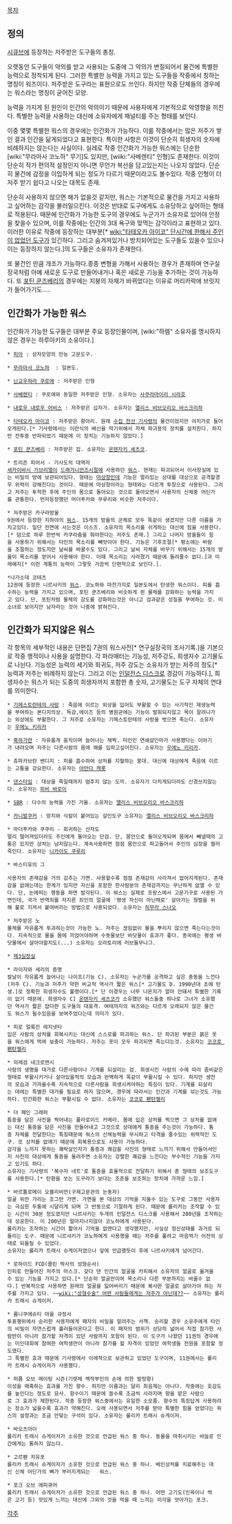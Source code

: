 [[목차]]
== 정의 ==
[[시큐브]]에 등장하는 저주받은 도구들의 총칭.

오랫동안 도구들이 악의를 받고 사용되는 도중에 그 악의가 변질되어서 물건에 특별한 능력으로 정착되게 된다. 그러한 특별한 능력을 가지고 있는 도구들을 작중에서 칭하는 명칭이 워즈이다. 저주받은 도구라는 표현으로도 쓰인다. 하지만 작중 단체들의 경우에는 워스라는 명칭이 굳어진 모양.

능력을 가지게 된 원인이 인간의 악의이기 때문에 사용자에게 기본적으로 악영향을 끼친다. 특별한 능력을 사용하는 대신에 소유자에게 패널티를 주는 형태를 보인다.

이중 몇몇 특별한 워스의 경우에는 인간화가 가능하다. 이를 작중에서는 많은 저주가 쌓인 결과 인간을 닮게되었다고 표현한다. 특이한 사항은 이것이 단순히 희생자의 숫자에 비례하지는 않는다는 사실이다. 실레로 작중 인간화가 가능한 워스에는 단순한 [wiki:"무라마사 코노하" 무기]도 있지만, [wiiki:"사베렌티" 인형]도 존재한다. 이것이 단순히 작가 편의적 설정인지 아니면 무언가 복선을 담고있는지는 나오지 않았다. 단순히 물건에 감정을 이입하게 되는 정도가 다르기 때문이라고도 볼수있다. 작중 인형이 더 저주 받기 쉽다고 나오는 대목도 존재.

단순히 사용하지 않으면 해가 없을것 같지만, 워스는 기본적으로 물건을 가지고 사용하고 싶어하는 감각을 불러일으킨다. 이것은 반대로 도구에게도 소유당하고 싶어하는 형태로 적용된다. 때문에 인간화가 가능한 도구의 경우에도 누군가가 소유자로 있어야 안정을 찾을수 있으며, 이를 작중에는 인간의 3대 욕구와 맞먹는 감각이라고 표현하고 있다. 이러한 이유로 작중에 등장하는 대부분[* [[wiki:"타테오카 아이코" 단시간에 한해서 주인이 없었던 도구]]가 있긴하다. 그리고 숨겨져있거나 방치되어있는 도구들도 있을수 있으나 이는 등장하지 않는다.]의 도구들은 소유자가 존재한다.

또 물건인 만큼 개조가 가능하다.종종 변형을 가해서 사용하는 경우가 존재하며 연구실장국처럼 아예 새로운 도구로 만들어내거나 혹은 새로운 기능을 추가하는 것이 가능하다. 또 [[포틴 쿤즈베리]]의 경우에는 지붕의 자재가 바뀌었다는 이유로 머리카락에 브릿지가 들어가기도.....

== 인간화가 가능한 워스 ==
인간화가 가능한 도구들은 대부분 주요 등장인물이며, [wiki:"하렘" 소유자를 명시하지 않은 경우는 하루아키의 소유이다.]

 * [[피아]] : 상자모양의 만능 고문도구.

 * [[무라마사 코노하]]  : 일본도. 

 * [[닌교우하라 쿠로에]] : 저주받은 인형

 * [[사베렌티]] : 쿠로에와 동일한 저주받은 인형. 소유자는 [[사쿠라마이리 시라호]]

 * [[내로우 내로우 어비스]] : 저주받은 십자가. 소유자는 [[앨리스 비브오리오 바스크리하]]

 * [[타테오카 아이코]] : 저주받은 항아리. 원래 [[수집 전선 기사령]]의 물건이었지만 야치가로 들어오게된다.[* 기사령에서는 이런식의 배신을 막기위해서 자체 파괴용의 장치를 설치한다. 하지만 전투중 반파되었기 때문에 이 장치는 기능하지 않았다.]

 * [[포틴 쿤즈베리]] : 저주받은 집. 소유자는 [[온텐자키 세츠코]].

 * 트리즌 피어서 - 기사도의 대역자
 [[세카이바시 가브리엘]]이 [[드래거니언즈]]시절에 사용하던 [[워스]]. 현재는 파괴되어서 이사장실에 있는 비밀의 방에 보관되어있다. 형태는 [[마상창]]인데 기능은 멀리있는 상대를 대상으로 공격할경우 위력이 강해진다는 것이다. 때문에 마상창이라는 형태와는 다르게 투창으로 사용된다. 그리고 저주는 투척한 후에 주인의 몸으로 돌아오는 것으로 돌아오면서 사용자의 신체중 어딘가를 관통한다. 먼저등장했던 머더푸카와 쿠루리와 비슷한 저주이다.

 * 저주받은 카구라방울
 9권에서 등장한 치하야의 [[워스]]. 15개의 방울의 군체로 모두 똑같이 생겼지만 다른 이름을 가지고있다. 일단 전면에 서는것은 이스즈. 소유자의 목소리를 쉬게하는 대신에 힘을 사용한다.[* 덤으로 하루 한번씩 카쿠라춤을 춰야한다는 저주도 존재.] 그리고 나머지 방울들이 힘을 사용하기 위해서는 타인의 목소리를 빼앗아야 한다. 기능은 기후조절[* 평소에는 바람을 조절하는 정도지만 날씨를 바꿀수도 있다. 그리고 날씨 자체를 바꾸기 위해서는 15개의 방울이 목소리를 얻어서 사용해야 한다. 이때 목소리는 사라졌기 때문에 돌려줄수 없다.]과 미래예지[* 이런 계통의 능력이 그렇듯 가끔씩 단편적으로 보인다.].

 *나가소데 코테츠
 12권에 등장한 니르샤키의 [[워스]]. 코노하와 마찬가지로 일본도에서 탄생한 워스이다. 피를 흡수하는 능력을 가지고 있으며, 포틴 쿤즈베리와 비슷하게 쥔 물체를 강화하는 능력을 가지고 있다. 단, 포틴처럼 물체의 강도를 강화하는것은 아니고 검과같은 성질을 부여하는 것. 미소녀로 보이지만 남자라는 것이 나중에 밝혀진다.

== 인간화가 되지않은 워스 ==
각 항목의 세부적인 내용은 단편집 7권의 워스사전[* 연구실장국의 조사기록.]을 기본으로 작중 행적이나 사용을 설명한다.
각 파라매터는 기능성, 저주강도, 희생자수 고기물도로 나뉜다. 기능성은 능력의 세기와 희귀도, 저주 강도는 소유자가 받는 저주의 정도[* 능력과 저주는 비례하지 않는다. 그리고 이는 [[인덜전스 디스크]]로 경감이 가능하다.], 희생자수는 워스가 되는 도중의 희생자까지 포함한 총 숫자, 고기물도는 도구 자체의 연대를 의미한다.

 * [[기메스토란테의 사랑]] : 죽음에 이르는 외상을 입어도 부활할 수 있는 사기적인 재생능력을 부여하는 본디지의상. 독감,에이즈 등의 병원균에는 기능이 발휘되지않고 목이 잘려나가는 외상에도 부활한다. 그 저주로 소유자는 기메스토란테의 사랑을 벗으면 죽는다. 소유자는 [[우에노 키리카]]

 * [[흑하가련]] : 자유롭게 움직이며 늘어나는 채찍. 미인인 연쇄살인마가 사용했다는 이야기가 내려오며 저주는 다른사람의 몸에 해를 입히고싶어진다. 소유자는 [[우에노 키리카]].

 * 츄파카브란 밴디지 : 피를 흡수하여 상처를 지혈하는 붕대. 대신에 대상에게 죽음에 이르는 고통을 강요한다. 소유자는 [[아만다 캐롯]]

 * [[댄스타임]] : 대상을 죽일때까지 멈추지 않는 도끼. 소유자가 다치게되더라도 신경쓰지않는다. 소유자는 [[피비 바로이]]

 * [[SBR]] : 다수의 능력을 가진 거울. 소유자는 [[앨리스 비브오리오 바스크리하]]

 * [[카니발쿠커]] : 망치와 식칼이 붙어있는 살인도구 소유자는 [[앨리스 비브오리오 바스크리하]]

 * 마더푸카와 쿠쿠리 - 회귀하는 산자도
 멀리 떨어져있더라도 주인에게 돌아오는 단검. 단, 몸안으로 돌아오게되며 몸에서 빼낼때의 고통은 있지만 상처는 남지않는다. 계속사용하면 점점 몸안으로 파고들어서 주인의 심장을 찔러죽인다. 소유자는 [[니카이도 쿠루리]]

 * 바스티유의 그

 사용자의 존재감을 거의 감추는 가면. 사용할수록 점점 존재감이 사라져서 없어지게된다. 존재감을 없애는데는 한계가 있지만 자신을 포함한 한사람분의 존재감까지는 무난하게 없앨 수 있다. 단, 눈에띄는 행동을 하면 발각된다. 이 워스는 실제로 프랑스에서 고문기구로 사용된 가면인데, 국가 반역죄를 저지른 죄인의 얼굴에 '평생 자신이 아닌채로' 살아가는 형벌을 위해 불로 지져서 붙여버리는 방법으로 사용되었다. 소유자는 [[히무라 스나오]]

 * 저주받은 노
 물체를 자유롭게 투과하는것이 가능한 노. 저주는 끊임없이 물을 뿌리지 않으면 죽는다는것이다. 지속적으로 물을 몸에 끼얹어야하며 수돗물보단 바닷물이 효과가 좋다. 종국에는 평생 바닷물에서 살아야할지도(...) 소유자는 오라토리에 러브돌무나그.

 * [[제3실장실]]

 * 라이자와 세리의 증명
 칼날이 자유롭게 늘어나는 나이프(기능 C). 소유자는 누군가를 공격하고 싶은 충동을 느낀다(저주 C). 기능과 저주가 약한 비교적 역사가 짧은 워스[* 고기물도 D. 1990년대 초에 탄생.]로 정확한 희생자수도 불명이다.[* 단 이경우는 너무 나온지가 얼마 안돼서 특별한 기록이 없기 때문에. 희생자수 C] [[온텐자키 세츠코]]가 소유했던 워스들중 하나로 그녀가 소유했던 역사가 짧은 잡다한 도구들의 대표격. 여태까지의 워즈와는 다르게 오래되지 않은 물건도 워스가 될수있음을 보여주었다는데 의미가 있다.

 * 피로 얼룩진 레지넷타
 입은 사람의 상처를 회복시키는 대신에 스스로를 파괴하는 워스. 단 파괴된 부분은 붉은 옷을 워스에게 먹여 보충이 가능하다. 저주는 옷이 모두 파괴되면 죽는다는것. 소유자는 [[코코로 펜탄젤리]]

 * 의례검 네크로맨시
 사람의 생명을 대가로 다른사람이나 기계를 되살리는 검. 희생시킨 사람의 수에 따라 좀비같은형태로 부활시키거나 살아있을적의 모습과 완벽하게 똑같이 부활시킬 수 있다. 하지만 생전의 모습과 가까울수록 지속적으로 다른사람을 희생시켜야하는 특징이 있다. 기계를 되살리는 데에는 특별한 대가를 필요로 하지 않으며, 경우에 따라서는 인간과 기계를 섞는것도 가능하다. 인간화한 워스는 부활시킬 수 없다. 소유자는 [[코코로 펜탄젤리]]

 * 더 페인 그래퍼
 틍증을 담은 사진을 찍어내는 폴라로이드 카메라. 몸에 입은 상처를 찍으면 그 상처를 없애는 대신 통증을 담은 사진을 만들어내고 그것으로 상대에게 통증을 주는것이 가능하다. 통증 자체를 전달한다는 특징때문에 워스의 신체능력을 무시하고 타격을 줄수있는 위력적인 도구. 또 상처를 없애기 때문에 회복용으로도 사용이 가능하다.
 감각을 느끼지 못하는 쾌락살인자가 통증과 쾌감을 사진의 형태로 느끼기 위해서 만들어서인지 사진의 대상에게 통증을 돌려주면 소유자는 강렬한 쾌감을 느낀다는 부수적인 기능을 가지고 있기도 하다.
 소유자는 기사령의 '복수자 네트'로 통증을 효율적으로 전달하기 위해서 총 형태의 보조도구를 사용한다.[* 탄환을 쏘는 도구라기 보다는 조준을 보조하는 장치에 가까운 느낌.]

 * 바르톨로메이 오블리비언(구제고문관의 눈동자)
 얼굴 위만 가리는 조그만 가면. 가면을 본 대상의 기억을 지울수 있는 도구로 그동안 사용자는 극심한 두통에 시달리게 되며 그 반동으로 기절하게 된다. 때문에 롤리카는 조작할 수 있는 시간이 30분 정도였지만 니르샤키는 두개의 인덜전스 디스크를 사용해서 200년을 조작하는데 성공한다. 이 200년은 얼마지나지않아 코노하에게 사용된다.
 롤리카는 조작하는 시간이 짧아서 기억을 없앤다고 생각했지만, 사실상 정신상태를 과거로 되돌리는 도구. 때문에 니르샤키가 코노하에게 사용했을 때는 저주를 풀려고 마음먹기 이전의 상태로 되돌릴 수 있었다.
 소유자는 롤리카 트래시 슈게이저였으나 앞에 언급했듯이 후에 니르샤키에게 넘어간다.

 * 로하이드 FCD(콜린 박사의 성형순서)
 인피로 만들어진 저주의 마스크. 갖다 댄 인간의 얼굴을 카피해서 소유자의 얼굴로 옮겨올수 있는 기능을 가지고 있다.[* 단순히 얼굴만이며 목소리나 다른 부분까지는 바꿀수 없다.] 반복적으로 사용하면 원래의 얼굴을 잃어버리기 때문에 복사한 얼굴로 살아가야 하는 저주를 가지고 있다. ~~[[wiki:"성형수술" 어떤 사람들에게는 저주가 아닌데??]]~~ 소유자는 롤리카 트래시 슈게이저.

 * 룸니쿠에슈티 마을 규정서
 투표행위에서 승리한 사용자에게 패자의 비밀을 알려주는 서책. 승리할 경우 소유주에게 타인의 비밀이 자연스럽게 흘러들어온다고 한다. 이 패자의 범위가 상당히 넓어서 직접 참가한 사람만이 아니라 참가할 자격이 있던 사람까지 포함이 된다. 이 도구가 나왔던 11권의 경우에는 미인대회에 참여한 여학생만이 아니라 참가를 할 자격이 있었던 여학생들 전원을 포함할 정도였다.
 그 특별한 효과 때문에 기사령에서 이례적으로 보관하고 있었던 도구이며, 11권에서는 롤리카 트래시 슈게이저가 사용했다.

 * 퍼퓸 오브 메이팅 시즌(기렛체 백작부인의 손에 의한 발정향)
 이성을 매혹하는 효과를 가진 향수. 하지만 이름과는 달리 최음제는 아니다. 작중에는 호감도를 높인다는 정도로 묘사. 향수이기 때문에 쓸수록 조금씩 사라지며 향을 맡은 사람으로 그 효과가 제한된다. 작중 등장한 워스중에서는 유일한 소모품. 향수의 특징답게 사용하려는 장소가 넓을수록 효과가 약해진다. 오래 사용되면서 저주를 받아 특별한 힘을 얻었다는 워스의 설정과는 조금 안맞는 구석이 있다. 소유자는 롤리카 트래시 슈게이저.

 * 바오츠아이
 롤리카 트래시 슈게이저가 소유한 것으로 언급된 워스 중 하나. 동물을 마취시키는 바늘로 인간에게는 통하지 않는다.

 * 고르펜 치유포
 롤리카 트래시 슈게이저가 소유한 것으로 언급된 워스 중 하나. 베인상처를 치료해주는 대신 신체 어딘가의 뼈가 부러지게되는   워스.

 * 포크 오브 에피큐어
 롤리카 트래시 슈게이저가 소유한 것으로 언급된 워스 중 하나. 어떤 고기도(인육이나 썩은 고기 등) 맛있게 느끼는 대신에 그외의 것을 먹을 때 느끼는 미각을 앗아가는 포크.

[[각주]]
